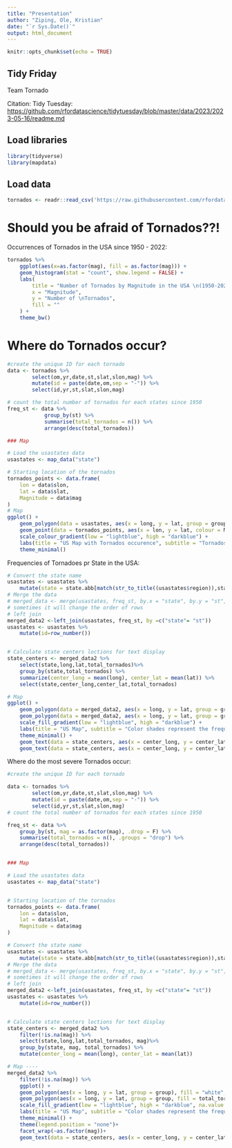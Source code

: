 ```yaml
---
title: "Presentation"
author: "Ziping, Ole, Kristian"
date: "`r Sys.Date()`"
output: html_document
---
```


```r
knitr::opts_chunk$set(echo = TRUE)
```

## Tidy Friday

Team Tornado

Citation: Tidy Tuesday: <https://github.com/rfordatascience/tidytuesday/blob/master/data/2023/2023-05-16/readme.md>

## Load libraries

```r
library(tidyverse)
library(mapdata)
```

## Load data

```r
tornados <- readr::read_csv('https://raw.githubusercontent.com/rfordatascience/tidytuesday/master/data/2023/2023-05-16/tornados.csv')
```

# Should you be afraid of Tornados??!

Occurrences of Tornados in the USA since 1950 - 2022:

```r
tornados %>% 
    ggplot(aes(x=as.factor(mag), fill = as.factor(mag))) +
    geom_histogram(stat = "count", show.legend = FALSE) +
    labs(
        title = "Number of Tornados by Magnitude in the USA \n(1950-2020)",
        x = "Magnitude",
        y = "Number of \nTornados",
        fill = ""
    ) +
    theme_bw()
```

# Where do Tornados occur?

```r
#create the unique ID for each tornado
data <- tornados %>% 
        select(om,yr,date,st,slat,slon,mag) %>% 
        mutate(id = paste(date,om,sep = "-")) %>% 
        select(id,yr,st,slat,slon,mag) 

# count the total number of tornados for each states since 1950
freq_st <- data %>% 
            group_by(st) %>% 
            summarise(total_tornados = n()) %>% 
            arrange(desc(total_tornados))

### Map

# Load the usastates data
usastates <- map_data("state")

# Starting location of the tornados 
tornados_points <- data.frame(
    lon = data$slon,
    lat = data$slat,
    Magnitude = data$mag
)
# Map
ggplot() + 
    geom_polygon(data = usastates, aes(x = long, y = lat, group = group), fill = "white", color = "black") +
    geom_point(data = tornados_points, aes(x = lon, y = lat, colour = Magnitude),  size = 0.05) +
    scale_colour_gradient(low = "lightblue", high = "darkblue") +
    labs(title = "US Map with Tornados occurence", subtitle = "Tornados' starting location ") +
    theme_minimal()

```

Frequencies of Tornadoes pr State in the USA:

```r
# Convert the state name
usastates <- usastates %>% 
    mutate(state = state.abb[match(str_to_title((usastates$region)),state.name,)])
# Merge the data
# merged_data <- merge(usastates, freq_st, by.x = "state", by.y = "st",all.x = TRUE)
# sometimes it will change the order of rows
# left join
merged_data2 <-left_join(usastates, freq_st, by =c("state"= "st"))
usastates <- usastates %>% 
    mutate(id=row_number())


# Calculate state centers loctions for text display
state_centers <- merged_data2 %>%
    select(state,long,lat,total_tornados)%>%
    group_by(state,total_tornados) %>%
    summarize(center_long = mean(long), center_lat = mean(lat)) %>% 
    select(state,center_long,center_lat,total_tornados)

# Map
ggplot() +
    geom_polygon(data = merged_data2, aes(x = long, y = lat, group = group), fill = "white", color = "black") +
    geom_polygon(data = merged_data2, aes(x = long, y = lat, group = group, fill = total_tornados), color = "black") +
    scale_fill_gradient(low = "lightblue", high = "darkblue") +
    labs(title = "US Map", subtitle = "Color shades represent the frequency of tornados") +
    theme_minimal() +
    geom_text(data = state_centers, aes(x = center_long, y = center_lat - 0.8, label = total_tornados), hjust = 0.7, color = "yellow") +
    geom_text(data = state_centers, aes(x = center_long, y = center_lat , label = state, fontface = "bold"), hjust = 0.7, color = "yellow")    

```

Where do the most severe Tornados occur:

```r
#create the unique ID for each tornado

data <- tornados %>% 
        select(om,yr,date,st,slat,slon,mag) %>% 
        mutate(id = paste(date,om,sep = "-")) %>% 
        select(id,yr,st,slat,slon,mag) 
# count the total number of tornados for each states since 1950

freq_st <- data %>% 
    group_by(st, mag = as.factor(mag), .drop = F) %>% 
    summarise(total_tornados = n(), .groups = "drop") %>% 
    arrange(desc(total_tornados))


### Map

# Load the usastates data
usastates <- map_data("state")


# Starting location of the tornados 
tornados_points <- data.frame(
    lon = data$slon,
    lat = data$slat,
    Magnitude = data$mag
)

# Convert the state name
usastates <- usastates %>% 
    mutate(state = state.abb[match(str_to_title((usastates$region)),state.name,)])
# Merge the data
# merged_data <- merge(usastates, freq_st, by.x = "state", by.y = "st",all.x = TRUE)
# sometimes it will change the order of rows
# left join
merged_data2 <-left_join(usastates, freq_st, by =c("state"= "st"))
usastates <- usastates %>% 
    mutate(id=row_number())


# Calculate state centers loctions for text display
state_centers <- merged_data2 %>%
    filter(!is.na(mag)) %>%
    select(state,long,lat,total_tornados, mag)%>%
    group_by(state, mag, total_tornados) %>%
    mutate(center_long = mean(long), center_lat = mean(lat))

# Map ----
merged_data2 %>% 
    filter(!is.na(mag)) %>%
    ggplot() +
    geom_polygon(aes(x = long, y = lat, group = group), fill = "white", color = "black") +
    geom_polygon(aes(x = long, y = lat, group = group, fill = total_tornados), color = "black") +
    scale_fill_gradient(low = "lightblue", high = "darkblue", na.value = "#D2D7D9", trans = "log") +
    labs(title = "US Map", subtitle = "Color shades represent the frequency of tornados") +
    theme_minimal() +
    theme(legend.position = "none")+
    facet_wrap(~as.factor(mag))+
    geom_text(data = state_centers, aes(x = center_long, y = center_lat - 0.8, label = total_tornados), hjust = 0.7, color = "yellow")

```
